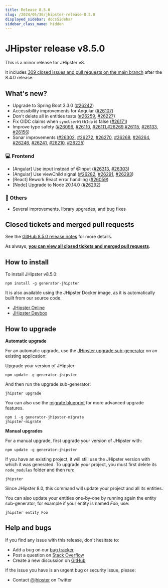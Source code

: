 ```yaml
---
title: Release 8.5.0
slug: /2024/05/30/jhipster-release-8.5.0
displayed_sidebar: docsSidebar
sidebar_class_name: hidden
---
```


# JHipster release v8.5.0

This is a minor release for JHipster v8. 

It includes [309 closed issues and pull requests on the main branch](https://github.com/jhipster/generator-jhipster/issues?q=is:closed+milestone:8.5.0) after the 8.4.0 release.

## What's new?

- Upgrade to Spring Boot 3.3.0 ([#26242](https://github.com/jhipster/generator-jhipster/pull/26242))
- Accessibility improvements for Angular ([#26107](https://github.com/jhipster/generator-jhipster/pull/26107))
- Don't delete all in entities tests ([#26259](https://github.com/jhipster/generator-jhipster/pull/26259), [#26227](https://github.com/jhipster/generator-jhipster/pull/26227))
- Fix OIDC claims when `syncUserWithIdp` is false ([#26171](https://github.com/jhipster/generator-jhipster/pull/26171))
- Improve type safety ([#26096](https://github.com/jhipster/generator-jhipster/pull/26096), [#26110](https://github.com/jhipster/generator-jhipster/pull/26110), [#26111](https://github.com/jhipster/generator-jhipster/pull/26111),[#26269](https://github.com/jhipster/generator-jhipster/pull/26269),[#26115](https://github.com/jhipster/generator-jhipster/pull/26115), [#26133](https://github.com/jhipster/generator-jhipster/pull/26133), [#26156](https://github.com/jhipster/generator-jhipster/pull/26156))
- Sonar improvements ([#26302](https://github.com/jhipster/generator-jhipster/pull/26302), [#26272](https://github.com/jhipster/generator-jhipster/pull/26272), [#26270](https://github.com/jhipster/generator-jhipster/pull/26270), [#26268](https://github.com/jhipster/generator-jhipster/pull/26268), [#26264](https://github.com/jhipster/generator-jhipster/pull/26264), [#26246](https://github.com/jhipster/generator-jhipster/pull/26246), [#26241](https://github.com/jhipster/generator-jhipster/pull/26241), [#26210](https://github.com/jhipster/generator-jhipster/pull/26210), [#26225](https://github.com/jhipster/generator-jhipster/pull/26225))

### :computer: Frontend

- [Angular] Use input instead of @Input ([#26313](https://github.com/jhipster/generator-jhipster/pull/26313), [#26303](https://github.com/jhipster/generator-jhipster/pull/26303))
- [Angular] Use viewChild signal ([#26282](https://github.com/jhipster/generator-jhipster/pull/26282), [#26291](https://github.com/jhipster/generator-jhipster/pull/26291), [#26293](https://github.com/jhipster/generator-jhipster/pull/26293)) 
- [React] Rework React error handling ([#26059](https://github.com/jhipster/generator-jhipster/pull/26059))
- [Node] Upgrade to Node 20.14.0 ([#26292](https://github.com/jhipster/generator-jhipster/pull/26292))

### :scroll: Others

- Several improvements, library upgrades, and bug fixes 

## Closed tickets and merged pull requests

See the [GitHub 8.5.0 release notes](https://github.com/jhipster/generator-jhipster/releases/tag/v8.5.0) for more details.

As always, **[you can view all closed tickets and merged pull requests](https://github.com/jhipster/generator-jhipster/issues?q=is:closed+milestone:8.5.0)**.

## How to install

To install JHipster v8.5.0:

    npm install -g generator-jhipster

It is also available using the JHipster Docker image, as it is automatically built from our source code.

- [JHipster Online](https://start.jhipster.tech)
- [JHipster Devbox](https://github.com/jhipster/jhipster-devbox)

## How to upgrade

**Automatic upgrade**

For an automatic upgrade, use the [JHipster upgrade sub-generator](/upgrading-an-application/) on an existing application:

Upgrade your version of JHipster:

```
npm update -g generator-jhipster
```

And then run the upgrade sub-generator:

```
jhipster upgrade
```

You can also use the [migrate blueprint](https://github.com/jhipster/generator-jhipster-migrate) for more advanced upgrade features. 

```
npm i -g generator-jhipster-migrate
jhipster-migrate
```

**Manual upgrades**

For a manual upgrade, first upgrade your version of JHipster with:

```
npm update -g generator-jhipster
```

If you have an existing project, it will still use the JHipster version with which it was generated.
To upgrade your project, you must first delete its `node_modules` folder and then run:

```
jhipster
```

Since JHipster 8.0, this command will update your project and all its entities. 

You can also update your entities one-by-one by running again the entity sub-generator, for example if your entity is named _Foo_, use:

```
jhipster entity Foo
```

## Help and bugs

If you find any issue with this release, don't hesitate to:

- Add a bug on our [bug tracker](https://github.com/jhipster/generator-jhipster/issues?state=open)
- Post a question on [Stack Overflow](http://stackoverflow.com/tags/jhipster/info)
- Create a new discussion on [GitHub](https://github.com/jhipster/generator-jhipster/discussions)

If the issue you have is an urgent bug or security issue, please:

- Contact [@jhipster](https://twitter.com/jhipster) on Twitter
